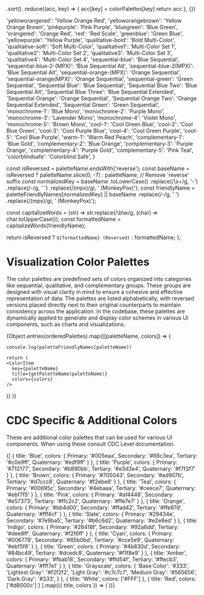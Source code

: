 
.sort()
.reduce((acc, key) => {
acc[key] = colorPalettes[key]
return acc
}, {})

  'yelloworangered': 'Yellow Orange Red',
  'yelloworangebrown': 'Yellow Orange Brown',
  'pinkpurple': 'Pink Purple',
  'bluegreen': 'Blue Green',
  'orangered': 'Orange Red',
  'red': 'Red Scale',
  'greenblue': 'Green Blue',
  'yellowpurple': 'Yellow Purple',
  'qualitative-bold': 'Bold Multi-Color',
  'qualitative-soft': 'Soft Multi-Color',
  'qualitative1': 'Multi-Color Set 1',
  'qualitative2': 'Multi-Color Set 2',
  'qualitative3': 'Multi-Color Set 3',
  'qualitative4': 'Multi-Color Set 4',
  'sequential-blue': 'Blue Sequential',
  'sequential-blue-2-(MPX)': 'Blue Sequential Alt',
  'sequential-blue-2(MPX)': 'Blue Sequential Alt',
  'sequential-orange-(MPX)': 'Orange Sequential',
  'sequential-orange(MPX)': 'Orange Sequential',
  'sequential-green': 'Green Sequential',
  'Sequential Blue': 'Blue Sequential',
  'Sequential Blue Two': 'Blue Sequential Alt',
  'Sequential Blue Three': 'Blue Sequential Extended',
  'Sequential Orange': 'Orange Sequential',
  'Sequential Orange Two': 'Orange Sequential Extended',
  'Sequential Green': 'Green Sequential',
  'monochrome-1': 'Blue Mono',
  'monochrome-2': 'Purple Mono',
  'monochrome-3': 'Lavender Mono',
  'monochrome-4': 'Violet Mono',
  'monochrome-5': 'Brown Mono',
  'cool-1': 'Cool Green Blue',
  'cool-2': 'Cool Blue Green',
  'cool-3': 'Cool Purple Blue',
  'cool-4': 'Cool Green Purple',
  'cool-5': 'Cool Blue Purple',
  'warm-1': 'Warm Red Peach',
  'complementary-1': 'Blue Gold',
  'complementary-2': 'Blue Orange',
  'complementary-3': 'Purple Orange',
  'complementary-4': 'Purple Gold',
  'complementary-5': 'Pink Teal',
  'colorblindsafe': 'Colorblind Safe',
}

  const isReversed = paletteName.endsWith('reverse');
  const baseName = isReversed ? paletteName.slice(0, -7) : paletteName; // Remove 'reverse' suffix
  const normalizedKey = baseName
    .toLowerCase()
    .replace(/\s+/g, '-')
    .replace(/-/g, ' ')
    .replace(/\(mpx\)/gi, ' (MonkeyPox)');
  const friendlyName = paletteFriendlyNames[normalizedKey] || baseName
    .replace(/-/g, ' ')
    .replace(/\(mpx\)/gi, ' (MonkeyPox)');

  const capitalizeWords = (str) => str.replace(/\b\w/g, (char) => char.toUpperCase());
  const formattedName = capitalizeWords(friendlyName);

  return isReversed ? `${formattedName} (Reversed)` : formattedName;
};

<Meta title="Design Systems/Colors" />

# Visualization Color Palettes
The color palettes are predefined sets of colors organized into categories like sequential, qualitative, and complementary groups. These groups are designed with visual clarity in mind to ensure a cohesive and effective representation of data. The palettes are listed alphabetically, with reversed versions placed directly next to their original counterparts to maintain consistency across the application. In the codebase, these palettes are dynamically applied to generate and display color schemes in various UI components, such as charts and visualizations.

<ColorPalette>
  {Object.entries(orderedPalettes).map(([paletteName, colors]) => {

    console.log(paletteFriendlyNames[paletteName])

    return (
    <ColorItem
      key={paletteName}
      title={getPaletteName(paletteName)}
      colors={colors}
    />
  )}
  )}
</ColorPalette>

# CDC Specific & Additional Colors
These are additional color palettes that can be used for various UI components. When using these consult CDC Level documentation.


<ColorPalette>
  {[
    {
      title: 'Blue',
      colors: {
        Primary: '#005eaa',
        Secondary: '#88c3ea',
        Tertiary: '#c0e9ff',
        Quaternary: '#edf9ff'
      }
    },
    {
      title: 'Purple',
      colors: {
        Primary: '#712177',
        Secondary: '#b890bb',
        Tertiary: '#e3d3e4',
        Quaternary: '#f7f2f7'
      }
    },
    {
      title: 'Brown',
      colors: {
        Primary: '#705043',
        Secondary: '#ad907b',
        Tertiary: '#d7ccc8',
        Quaternary: '#f2ebe8'
      }
    },
    {
      title: 'Teal',
      colors: {
        Primary: '#00695c',
        Secondary: '#4ebaaa',
        Tertiary: '#ceece7',
        Quaternary: '#ebf7f5'
      }
    },
    {
      title: 'Pink',
      colors: {
        Primary: '#af4448',
        Secondary: '#e57373',
        Tertiary: '#ffc2c2',
        Quaternary: '#ffe7e7'
      }
    },
    {
      title: 'Orange',
      colors: {
        Primary: '#bb4d00',
        Secondary: '#ffad42',
        Tertiary: '#ffe97d',
        Quaternary: '#fff4cf'
      }
    },
    {
      title: 'Slate',
      colors: {
        Primary: '#29434e',
        Secondary: '#7e9ba5',
        Tertiary: '#b6c6d2',
        Quaternary: '#e2e8ed'
      }
    },
    {
      title: 'Indigo',
      colors: {
        Primary: '#26418f',
        Secondary: '#92a6dd',
        Tertiary: '#dee8ff',
        Quaternary: '#f2f6ff'
      }
    },
    {
      title: 'Cyan',
      colors: {
        Primary: '#006778',
        Secondary: '#65b0bd',
        Tertiary: '#cce5e9',
        Quaternary: '#ebf5f6'
      }
    },
    {
      title: 'Green',
      colors: {
        Primary: '#4b830d',
        Secondary: '#84bc49',
        Tertiary: '#dcedc8',
        Quaternary: '#f1f8e9'
      }
    },
    {
      title: 'Amber',
      colors: {
        Primary: '#fbab18',
        Secondary: '#ffd54f',
        Tertiary: '#ffecb3',
        Quaternary: '#fff7e1'
      }
    },
    {
      title: 'Grayscale',
      colors: {
        'Base Color': '#333',
        'Lightest Gray': '#f2f2f2',
        'Light Gray': '#c7c7c7',
        'Medium Gray': '#565656',
        'Dark Gray': '#333',
      }
    },
    {
      title: 'White',
      colors: ['#FFF']
    },
    {
      title: 'Red',
      colors: ['#d8000c']
    }
  ].map(({ title, colors }) => (
    <ColorItem key={title} title={title} colors={colors} />
  ))}
</ColorPalette>
